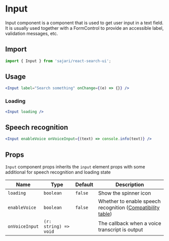 
<SEO
  title="Input"
  description="Input component is a component that is used to get user input in a text field. It is usually used together with a FormControl to provide an accessible label, validation messages, etc."
/>

# Input

Input component is a component that is used to get user input in a text field. It is usually used together with a FormControl to provide an accessible label, validation messages, etc.

## Import

```js
import { Input } from 'sajari/react-search-ui';
```

## Usage

```jsx
<Input label="Search something" onChange={(e) => {}} />
```

### Loading

```jsx
<Input loading />
```

## Speech recognition

```jsx
<Input enableVoice onVoiceInput={(text) => console.info(text)} />
```

## Props

`Input` component props inherits the `input` element props with some additional for speech recognition and loading state

| Name           | Type                  | Default | Description                                                                                                                      |
| -------------- | --------------------- | ------- | -------------------------------------------------------------------------------------------------------------------------------- |
| `loading`      | `boolean`             | `false` | Show the spinner icon                                                                                                            |
| `enableVoice`  | `boolean`             | `false` | Whether to enable speech recognition ([Compatibility table](https://developer.mozilla.org/en-US/docs/Web/API/SpeechRecognition)) |
| `onVoiceInput` | `(r: string) => void` |         | The callback when a voice transcript is output                                                                                   |
